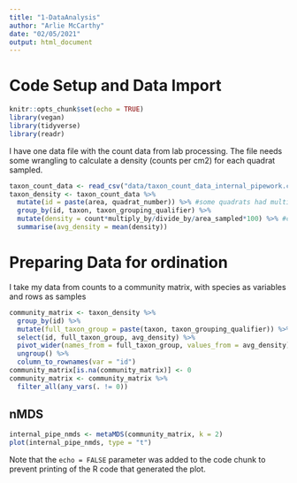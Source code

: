 ```yaml
---
title: "1-DataAnalysis"
author: "Arlie McCarthy"
date: "02/05/2021"
output: html_document
---
```

# Code Setup and Data Import

```r
knitr::opts_chunk$set(echo = TRUE)
library(vegan)
library(tidyverse)
library(readr)
```

I have one data file with the count data from lab processing. The file needs some wrangling to calculate a density (counts per cm2) for each quadrat sampled.

```r
taxon_count_data <- read_csv("data/taxon_count_data_internal_pipework.csv")
taxon_density <- taxon_count_data %>% 
  mutate(id = paste(area, quadrat_number)) %>% #some quadrats had multiple 'sample' so changed to just area and quadrat
  group_by(id, taxon, taxon_grouping_qualifier) %>% 
  mutate(density = count*multiply_by/divide_by/area_sampled*100) %>% #counts per m2
  summarise(avg_density = mean(density))
```

# Preparing Data for ordination

I take my data from counts to a community matrix, with species as variables and rows as samples

```r
community_matrix <- taxon_density %>% 
  group_by(id) %>% 
  mutate(full_taxon_group = paste(taxon, taxon_grouping_qualifier)) %>% 
  select(id, full_taxon_group, avg_density) %>% 
  pivot_wider(names_from = full_taxon_group, values_from = avg_density) %>% 
  ungroup() %>% 
  column_to_rownames(var = "id")
community_matrix[is.na(community_matrix)] <- 0
community_matrix <- community_matrix %>% 
  filter_all(any_vars(. != 0))
```

## nMDS

```r
internal_pipe_nmds <- metaMDS(community_matrix, k = 2)
plot(internal_pipe_nmds, type = "t")
```

Note that the `echo = FALSE` parameter was added to the code chunk to prevent printing of the R code that generated the plot.

